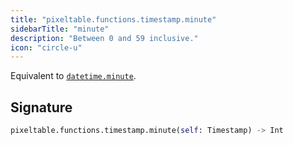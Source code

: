 ```yaml
---
title: "pixeltable.functions.timestamp.minute"
sidebarTitle: "minute"
description: "Between 0 and 59 inclusive."
icon: "circle-u"
---
```

Equivalent to [`datetime.minute`](https://docs.python.org/3/library/datetime.html#datetime.datetime.minute).


## Signature

```python
pixeltable.functions.timestamp.minute(self: Timestamp) -> Int
```

